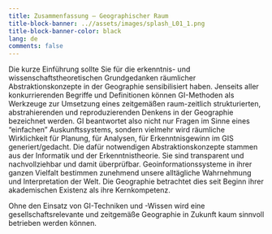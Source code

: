 ```yaml
---
title: Zusammenfassung – Geographischer Raum
title-block-banner: ..//assets/images/splash_L01_1.png
title-block-banner-color: black
lang: de
comments: false
---
```



Die kurze Einführung sollte Sie für die erkenntnis- und wissenschaftstheoretischen Grundgedanken räumlicher Abstraktionskonzepte in der Geographie sensibilisiert haben. 
Jenseits aller konkurrierenden Begriffe und Definitionen können GI-Methoden als Werkzeuge zur Umsetzung eines zeitgemäßen raum-zeitlich strukturierten, abstrahierenden und reproduzierenden Denkens in der Geographie bezeichnet werden. GI beantwortet also nicht nur Fragen im Sinne eines “einfachen” Auskunftssystems, sondern vielmehr wird räumliche Wirklichkeit für Planung, für Analysen, für Erkenntnisgewinn im GIS generiert/gedacht. Die dafür notwendigen Abstraktionskonzepte stammen aus der Informatik und der Erkenntnistheorie. Sie sind transparent und nachvollziehbar und damit überprüfbar. Geoinformationssysteme in ihrer ganzen Vielfalt bestimmen zunehmend unsere alltägliche Wahrnehmung und Interpretation der Welt. Die Geographie betrachtet dies seit Beginn ihrer akademischen Existenz als ihre Kernkompetenz.

Ohne den Einsatz von GI-Techniken und -Wissen wird eine gesellschaftsrelevante und zeitgemäße Geographie in Zukunft kaum sinnvoll betrieben werden können.
